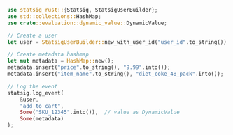 ```rust
use statsig_rust::{Statsig, StatsigUserBuilder};
use std::collections::HashMap;
use crate::evaluation::dynamic_value::DynamicValue;

// Create a user
let user = StatsigUserBuilder::new_with_user_id("user_id".to_string()).build();

// Create metadata hashmap
let mut metadata = HashMap::new();
metadata.insert("price".to_string(), "9.99".into());
metadata.insert("item_name".to_string(), "diet_coke_48_pack".into());

// Log the event
statsig.log_event(
    &user,
    "add_to_cart",
    Some("SKU_12345".into()),  // value as DynamicValue
    Some(metadata)
);
```
